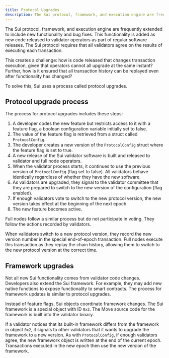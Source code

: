 ```yaml
---
title: Protocol Upgrades
description: The Sui protocol, framework, and execution engine are frequently extended to include new functionality and bug fixes. The upgrade process ensures all clients use the same source.
---
```


The Sui protocol, framework, and execution engine are frequently extended to include new functionality and bug fixes. This functionality is added as new code released to validator operators as part of regular software releases. The Sui protocol requires that all validators agree on the results of executing each transaction.  

This creates a challenge: how is code released that changes transaction execution, given that operators cannot all upgrade at the same instant? Further, how is it ensured that all transaction history can be replayed even after functionality has changed?  

To solve this, Sui uses a process called protocol upgrades.

## Protocol upgrade process

The process for protocol upgrades includes these steps:

1. A developer codes the new feature but restricts access to it with a feature flag, a boolean configuration variable initially set to false.  
2. The value of the feature flag is retrieved from a struct called `ProtocolConfig`.  
3. The developer creates a new version of the `ProtocolConfig` struct where the feature flag is set to true.  
4. A new release of the Sui validator software is built and released to validator and full node operators.  
5. When the validator process starts, it continues to use the previous version of `ProtocolConfig` (flag set to false). All validators behave identically regardless of whether they have the new software.  
6. As validators are upgraded, they signal to the validator committee that they are prepared to switch to the new version of the configuration (flag enabled).  
7. If enough validators vote to switch to the new protocol version, the new version takes effect at the beginning of the next epoch.  
8. The new feature becomes active.  

Full nodes follow a similar process but do not participate in voting. They follow the actions recorded by validators.  

When validators switch to a new protocol version, they record the new version number in the special end-of-epoch transaction. Full nodes execute this transaction as they replay the chain history, allowing them to switch to the new protocol version at the correct time.  

## Framework upgrades

Not all new Sui functionality comes from validator code changes. Developers also extend the Sui framework. For example, they may add new native functions to expose functionality to smart contracts. The process for framework updates is similar to protocol upgrades.  

Instead of feature flags, Sui objects coordinate framework changes. The Sui framework is a special object with ID `0x2`. The Move source code for the framework is built into the validator binary.  

If a validator notices that its built-in framework differs from the framework in object `0x2`, it signals to other validators that it wants to upgrade the framework to a new version. As with `ProtocolConfig`, if enough validators agree, the new framework object is written at the end of the current epoch. Transactions executed in the new epoch then use the new version of the framework.  
